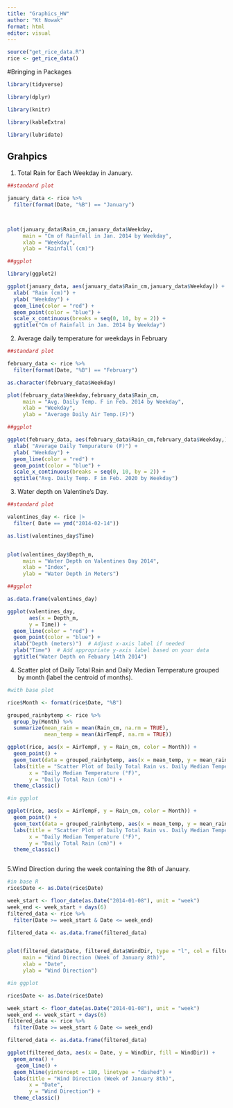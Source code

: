 ```yaml
---
title: "Graphics_HW"
author: "Kt Nowak"
format: html
editor: visual
---
```


```r
source("get_rice_data.R")
rice <- get_rice_data()
```

#Bringing in Packages

```r
library(tidyverse)

library(dplyr)

library(knitr)

library(kableExtra)

library(lubridate)
```

## Grahpics

1.  Total Rain for Each Weekday in January.

```r

##standard plot

january_data <- rice %>%
  filter(format(Date, "%B") == "January")



plot(january_data$Rain_cm,january_data$Weekday,
     main = "Cm of Rainfall in Jan. 2014 by Weekday",
     xlab = "Weekday",
     ylab = "Rainfall (cm)")

```

```r

##ggplot

library(ggplot2)

ggplot(january_data, aes(january_data$Rain_cm,january_data$Weekday)) +
  xlab( "Rain (cm)") +
  ylab( "Weekday") +
  geom_line(color = "red") +
  geom_point(color = "blue") +
  scale_x_continuous(breaks = seq(0, 10, by = 2)) +
  ggtitle("Cm of Rainfall in Jan. 2014 by Weekday")


```

2.  Average daily temperature for weekdays in February

```r
##standard plot

february_data <- rice %>%
  filter(format(Date, "%B") == "February")

as.character(february_data$Weekday)

plot(february_data$Weekday,february_data$Rain_cm, 
     main = "Avg. Daily Temp. F in Feb. 2014 by Weekday",
     xlab = "Weekday",
     ylab = "Average Daily Air Temp.(F)")


```

```r

##ggplot

ggplot(february_data, aes(february_data$Rain_cm,february_data$Weekday,)) +
  xlab( "Average Daily Tempurature (F)") +
  ylab( "Weekday") +
  geom_line(color = "red") +
  geom_point(color = "blue") +
  scale_x_continuous(breaks = seq(0, 10, by = 2)) +
  ggtitle("Avg. Daily Temp. F in Feb. 2020 by Weekday")


```

3.  Water depth on Valentine's Day.

```r

##standard plot 

valentines_day <- rice |> 
  filter( Date == ymd("2014-02-14"))

as.list(valentines_day$Time)


plot(valentines_day$Depth_m, 
     main = "Water Depth on Valentines Day 2014",
     xlab = "Index",
     ylab = "Water Depth in Meters")

```

```r

##ggplot

as.data.frame(valentines_day)

ggplot(valentines_day, 
       aes(x = Depth_m, 
       y = Time)) +  
  geom_line(color = "red") +
  geom_point(color = "blue") +
  xlab("Depth (meters)")  # Adjust x-axis label if needed
  ylab("Time")  # Add appropriate y-axis label based on your data
  ggtitle("Water Depth on Febuary 14th 2014")


```

4.  Scatter plot of Daily Total Rain and Daily Median Temperature grouped by month (label the centroid of months).

```r
#with base plot 

rice$Month <- format(rice$Date, "%B")

grouped_rainbytemp <- rice %>%
  group_by(Month) %>%
  summarize(mean_rain = mean(Rain_cm, na.rm = TRUE),
            mean_temp = mean(AirTempF, na.rm = TRUE))

ggplot(rice, aes(x = AirTempF, y = Rain_cm, color = Month)) +
  geom_point() +
  geom_text(data = grouped_rainbytemp, aes(x = mean_temp, y = mean_rain, label = Month), vjust = -1) +
  labs(title = "Scatter Plot of Daily Total Rain vs. Daily Median Temperature",
       x = "Daily Median Temperature (°F)",
       y = "Daily Total Rain (cm)") +
  theme_classic()


```

```r
#in ggplot

ggplot(rice, aes(x = AirTempF, y = Rain_cm, color = Month)) +
  geom_point() +
  geom_text(data = grouped_rainbytemp, aes(x = mean_temp, y = mean_rain, label = Month), vjust = -1) +
  labs(title = "Scatter Plot of Daily Total Rain vs. Daily Median Temperature",
       x = "Daily Median Temperature (°F)",
       y = "Daily Total Rain (cm)") +
  theme_classic()



```

5.Wind Direction during the week containing the 8th of January.

```r

#in base R
rice$Date <- as.Date(rice$Date)

week_start <- floor_date(as.Date("2014-01-08"), unit = "week")
week_end <- week_start + days(6)
filtered_data <- rice %>%
  filter(Date >= week_start & Date <= week_end)

filtered_data <- as.data.frame(filtered_data)


plot(filtered_data$Date, filtered_data$WindDir, type = "l", col = filtered_data$WindDir,
     main = "Wind Direction (Week of January 8th)",
     xlab = "Date",
     ylab = "Wind Direction")


```

```r
#in ggplot 

rice$Date <- as.Date(rice$Date)

week_start <- floor_date(as.Date("2014-01-08"), unit = "week")
week_end <- week_start + days(6)
filtered_data <- rice %>%
  filter(Date >= week_start & Date <= week_end)

filtered_data <- as.data.frame(filtered_data)

ggplot(filtered_data, aes(x = Date, y = WindDir, fill = WindDir)) +
  geom_area() +
   geom_line() +
  geom_hline(yintercept = 180, linetype = "dashed") +
  labs(title = "Wind Direction (Week of January 8th)",
       x = "Date",
       y = "Wind Direction") +
  theme_classic()



```
